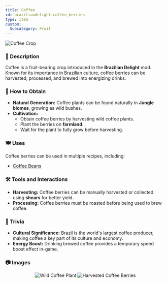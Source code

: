 ```yaml
---
title: Coffee
id: braziliandelight:coffee_berries
type: item
custom:
  Subcategory: Fruit
---
```


<img src="https://github.com/danbrown/deltaboxwiki/blob/main/docs/braziliandelight/.assets/images/brazilliandelight/crops/coffe_crop.png?raw=true" alt="Coffee Crop"/>

### 📜 Description
Coffee is a fruit-bearing crop introduced in the **Brazilian Delight** mod. Known for its importance in Brazilian culture, coffee berries can be harvested, processed, and brewed into energizing drinks.

### 🌾 How to Obtain
- **Natural Generation:** Coffee plants can be found naturally in **Jungle biomes**, growing as wild bushes.
- **Cultivation:**
  - Obtain coffee berries by harvesting wild coffee plants.
  - Plant the berries on **farmland**.
  - Wait for the plant to fully grow before harvesting.

### 🍽️ Uses
Coffee berries can be used in multiple recipes, including:
- [Coffee Beans](https://moddedmc.wiki/en/project/braziliandelight/docs/recipes)

### 🛠️ Tools and Interactions
- **Harvesting:** Coffee berries can be manually harvested or collected using **shears** for better yield.
- **Processing:** Coffee berries must be roasted before being used to brew coffee.

### 📌 Trivia
- **Cultural Significance:** Brazil is the world's largest coffee producer, making coffee a key part of its culture and economy.
- **Energy Boost:** Drinking brewed coffee provides a temporary speed boost effect in-game.

### 📷 Images

<p align="center">
    <img src="" alt="Wild Coffee Plant" style={{width: "247px", height: "134px", imageRendering: "pixelated", marginRight: "8px"}}/>
    <img src="" alt="Harvested Coffee Berries" style={{width: "247px", height: "134px", imageRendering: "pixelated", marginLeft: "8px"}}/>
</p>